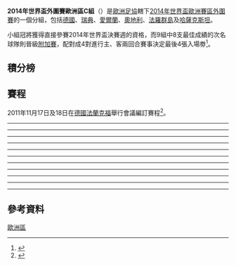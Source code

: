 {{noteTA
|G1=Football
}}
{{Pathnav|2014年世界盃足球賽|2014年世界盃外圍賽|2014年世界盃外圍賽 (歐洲區)|frame=3}}
'''2014年世界盃外圍賽歐洲區C組'''（{{lang-en|'''2014 FIFA World Cup qualification UEFA Group C'''}}）是[[歐洲足協|歐洲足協]]轄下[[2014年世界盃足球賽|2014年世界盃]][[2014年世界盃外圍賽_(歐洲區)|歐洲賽區]][[2014年世界盃外圍賽|外圍賽]]的一個分組，包括[[德國國家足球隊|德國]]、[[瑞典國家足球隊|瑞典]]、[[愛爾蘭國家足球隊|愛爾蘭]]、[[奧地利國家足球隊|奧地利]]、[[法羅群島足球代表隊|法羅群島]]及[[哈萨克斯坦国家足球队|哈薩克斯坦]]。

小組冠將獲得直接參賽2014年世界盃決賽週的資格，而9組中8支最佳成績的次名球隊則晉級[[2014年世界盃外圍賽歐洲區第二輪|附加賽]]，配對成4對進行主、客兩回合賽事決定最後4張入場劵<ref>{{Cite web |url=http://www.fifa.com/mm/document/tournament/loc/01/44/46/23/2014fwc_drawprocedures_europe.pdf |title=2014 FIFA World Cup Brazil - Preliminary Competition Format and Draw Procedure - European Zone |accessdate=2011-11-28 |archive-date=2011-11-25 |archive-url=https://web.archive.org/web/20111125125406/http://www.fifa.com/mm/document/tournament/loc/01/44/46/23/2014fwc_drawprocedures_europe.pdf |dead-url=no }}</ref>。

== 積分榜 ==
{{2014年國際足協世界盃外圍賽 – 歐洲區C組|show_matches=yes}}

== 賽程 ==
2011年11月17日及18日在[[德國|德國]][[法蘭克福|法蘭克福]]舉行會議編訂賽程<ref>{{cite web |url=http://greenscene.me/2011/11/irelands-world-cup-2014-fixtures-announced/ |title=Ireland’s World Cup 2014 Fixtures Announced |publisher=''GreenScene'' |date=2011-11-18 |accessdate=2011-11-18 |archive-date=2020-02-29 |archive-url=https://web.archive.org/web/20200229200502/http://greenscene.me/2011/11/irelands-world-cup-2014-fixtures-announced/ |dead-url=no }}</ref>。

<div id="Germany v Faroe Islands"></div>{{footballbox
|date = 2012年9月7日
|time = 
|team1 = {{fb-rt|GER}}
|score = 3–0
|report = [http://www.fifa.com/worldcup/preliminaries/europe/matches/round=258374/match=300182461/index.html 報告]
|team2 = {{fb|FRO}}
|goals1 = Mario GOETZE {{goal|28}}<br />Mesut OZIL {{goal|54||71 }}
|goals2 = 
|stadium = [[漢諾威|漢諾威]]AWD體育場
|attendance = 
|referee = MADDEN Robert（{{nfa|SCO}}）
}}
<div id="Kazakhstan v Republic of Ireland"></div>{{footballbox
|date = 2012年9月7日
|time = 
|team1 = {{fb-rt|KAZ}}
|score = 1–2
|report = [http://www.fifa.com/worldcup/preliminaries/europe/matches/round=258374/match=300182470/index.html 報告]
|team2 = {{fb|IRL}}
|goals1 =Kairat NURDAULETOV {{goal|37'}}
|goals2 = Robbie KEANE {{goal|89' PEN}} 
Kevin DOYLE {{goal|90'}}
|stadium = [[阿斯塔納|阿斯塔納]]體育場
|attendance = 
|referee = AVRAM Ionut（{{nfa|ROU}}）
}}
----
<div id="Austria v Germany"></div>{{footballbox
|date = 2012年9月11日
|time = 
|team1 = {{fb-rt|AUT}}
|score = 1–2
|report = [http://www.fifa.com/worldcup/preliminaries/europe/matches/round=258374/match=300182473/index.html 報告]
|team2 = {{fb|GER}}
|goals1 =Zlatko JUNUZOVIC {{goal|57}}
|goals2 = Marco REUS {{goal|44}}<br />Mesut ÖZIL {{goal|52|pen.}}
|stadium = [[維也納|維也納]]Ernst Happel球場
|attendance = 
|referee = Bjorn KUIPERS（{{nfa|NED}}） 
}}
<div id="Sweden v Kazakhstan"></div>{{footballbox
|date = 2012年9月11日
|time = 
|team1 = {{fb-rt|SWE}}
|score = 2–0 
|report = [http://www.fifa.com/worldcup/preliminaries/europe/matches/round=258374/match=300182467/index.html 報告]
|team2 = {{fb|KAZ}}
|goals1 =Rasmus ELM {{goal|37'}}
Marcus BERG {{goal|90'+4}} 
|goals2 = 
|stadium = [[瑪律默|瑪律默]]瑞典銀行球場
|attendance = 
|referee = Sergii BOIKO（{{nfa|UKR}}） 
}}
----
<div id="Kazakhstan v Austria"></div>{{footballbox
|date = 2012年10月12日
|time = 22:00（[[UTC+6|UTC+6]]）
|team1 = {{fb-rt|KAZ}}
|score = 0–0
|report = [http://www.fifa.com/worldcup/preliminaries/europe/matches/round=258374/match=300182465/index.html 報告]
|team2 = {{fb|AUT}}
|goals1 =
|goals2 = 
|stadium = [[阿斯塔納|阿斯塔納]][[阿斯塔纳竞技场|阿斯塔纳竞技场]]
|attendance = 
|referee = Tamás Bognar（{{nfa|HUN}}）
}}
<div id="Faroe Islands v Sweden"></div>{{footballbox
|date = 2012年10月12日
|time = 17:00（[[UTC+1|UTC+1]]）
|team1 = {{fb-rt|FRO}}
|score = 1–2
|report = [http://www.fifa.com/worldcup/preliminaries/europe/matches/round=258374/match=300182469/index.html 報告]
|team2 = {{fb|SWE}}
|goals1= [[羅格維·巴爾格德森|巴特維臣]] {{goal|57}}
|goals2= [[亚历山大·卡坎尼克里奇|卡坎尼克里奇]] {{goal|65}}<br />[[茲拉坦·伊布拉希莫維奇|伊布拉希莫維奇]] {{goal|75}}
|stadium = [[托爾斯港|托爾斯港]][[托尔斯球场|托爾沃勒]]
|attendance = 
|referee = Anastasios Sidiropoulos（{{nfa|GRE}}）
}}
<div id="Republic of Ireland v Germany"></div>{{footballbox
|date = 2012年10月12日
|time = 19:45（[[UTC+1|UTC+1]]）
|team1 = {{fb-rt|IRL}}
|score = 1–6
|report = [http://www.fifa.com/worldcup/preliminaries/matchcast/index.html?matchid=300182478 報告]
|team2 = {{fb|GER}}
|goals1 = [[安迪·基奧治|安迪·基奧治]] {{goal|90+2}}
|goals2 = [[马尔科·罗伊斯|马尔科·罗伊斯]] {{goal|32}}{{goal|40}}<br />[[梅苏特·厄齐尔|梅苏特·厄齐尔]] {{goal|55}}<br />[[米罗斯拉夫·克洛泽|米罗斯拉夫·克洛泽]] {{goal|58}}<br />[[托尼·克罗斯|托尼·克罗斯]] {{goal|61}}<br />[[托尼·克罗斯|托尼·克罗斯]] {{goal|83}}
|stadium = [[都柏林|都柏林]][[英傑華球場|英傑華球場]]
|attendance = 
|referee = [[尼古拉·列佐里|尼古拉·列佐里]]（{{nfa|ITA}}）
}}
----
<div id="Germany v Sweden"></div>{{footballbox
|date = 2012年10月16日
|time = 20:45 ([[UTC+2|UTC+2]])
|team1 = {{fb-rt|GER}}
|score = 4–4
|report = 
|team2 = {{fb|SWE}}
|goals1 = [[米罗斯拉夫·克洛泽|克洛泽]] {{goal|8||15}}<br />[[佩尔·默特萨克|默特萨克]] {{goal|39}}<br />[[梅苏特·厄齐尔|厄齐尔]] {{goal|55}}
|goals2 = [[兹拉坦·伊布拉希莫维奇|伊布拉希莫维奇]] {{goal|62}}<br />Lustig {{goal|66}}<br />[[约翰·埃尔曼德|埃尔曼德]] {{goal|76}}<br />[[拉斯姆斯·埃爾姆|埃爾姆]] {{goal|90+3}}
|stadium = [[柏林|柏林]]，[[柏林奧林匹克體育場|奧林匹克體育場]]
|attendance = 72,369
|referee = [[佩德羅·普羅恩卡|普羅恩卡]]（{{nfa|POR}}）
}}
<div id="Faroe Islands v Republic of Ireland"></div>{{footballbox
|date = 2012年10月16日
|time = 19:00 ([[UTC+1|UTC+1]])
|team1 = {{fb-rt|FRO}}
|score = 1–4
|report = 
|team2 = {{fb|IRL}}
|goals1 = [[阿恩比約恩·漢森|漢森]] {{goal|69}}
|goals2 = [[馬克·威爾遜_(愛爾蘭足球運動員)|威爾遜]] {{goal|46}}<br />[[乔纳森·沃特斯|沃特斯]] {{goal|53}}<br />{{link-en|Justinussen|Pól Jóhannus Justinussen}} {{goal|73|o.g.}}<br />[[达伦·奥戴|奥戴]] {{goal|88}}
|stadium = [[托尔斯泰|托尔斯泰]]，Tórsvøllur
|attendance = 4,300
|referee = Lorenc Jemini（{{nfa|ALB}}）
}}
<div id="Austria v Kazakhstan"></div>{{footballbox
|date = 2012年10月16日
|time = 20:35 ([[UTC+2|UTC+2]])
|team1 = {{fb-rt|AUT}}
|score = 4–0
|report = 
|team2 = {{fb|KAZ}}
|goals1 = [[馬克·扬科|扬科]] {{goal|24||63}}<br />[[大衛·阿拉巴|阿拉巴]] {{goal|71}}<br />[[马丁·哈尼克|哈尼克]] {{goal|90+3}}
|goals2 = 
|stadium = [[维也纳|维也纳]]，[[恩斯特·哈佩尔球场|恩斯特·哈佩尔球场]]
|attendance = 43,000
|referee = Jakob Kehlet（{{nfa|DEN}}）
}}
----
<div id="Sweden v Republic of Ireland"></div>{{footballbox
|date = 2013年3月22日
|time = 20:45 ([[UTC+1|UTC+1]])
|team1 = {{fb-rt|SWE}}
|score = 0–0
|report = 
|team2 = {{fb|IRL}}
|goals1 =
|goals2 = 
|stadium = [[索尔纳市|索尔纳市]]，Friends Arena
|attendance = 49,436
|referee = [[阿尔贝托·乌恩蒂亚诺|阿尔贝托·乌恩蒂亚诺]]（{{nfa|ESP}}）
}}
<div id="Austria v Faroe Islands"></div>{{footballbox
|date   = 2013年3月22日
|time   = 20:30 [[UTC+1|UTC+1]]
|team1  = {{fb-rt|AUT}}
|score  = 6–0
|report =
|team2  = {{fb|FRO}}
|goals1= [[菲利浦·賀森拿|賀森拿]] {{goal|8||20}}<br />[[安德雷亞斯·伊萬席茨|伊萬席茨]] {{goal|28}}<br />[[兹拉特科·尤努佐维奇|尤努佐维奇]] {{goal|77}}<br />[[大衛·阿拉巴|阿拉巴]] {{goal|78}}<br />[[捷爾吉·高里奇|高里奇]] {{goal|82}}
|goals2=
|stadium= [[维也纳|维也纳]]，[[恩斯特·哈佩尔球场|恩斯特·哈佩尔球场]]
|attendance= 24,200
|referee= Oleksandr Derdo（{{nfa|UKR}}）
}}
<div id="Kazakhstan v Germany"></div>{{footballbox
|date = 2013年3月22日
|time = 00:00 [[UTC+6|UTC+6]]
|team1 = {{fb-rt|KAZ}}
|score = 0–3
|report = 
|team2 = {{fb|GER}}
|goals1 = 
|goals2 = [[托马斯·穆勒|穆勒]] {{goal|20||73}}<br />[[马里奥·格策|格策]] {{goal|22}}
|stadium = [[阿斯塔纳|阿斯塔纳]]，[[阿斯塔纳竞技场|阿斯塔纳竞技场]]
|attendance = 29,300
|referee = Anastassios Kakos（{{nfa|GRE}}）
 }}
----
<div id="Germany v Kazakhstan"></div>{{footballbox
|date = 2013年3月26日
|time = 20:45 [[UTC+1|UTC+1]]
|team1 = {{fb-rt|GER}}
|score = 4–1
|report = 
|team2 = {{fb|KAZ}}
|goals1 = [[馬爾科·羅伊斯|羅伊斯]] {{goal|23||90}}<br />[[马里奥·格策|格策]] {{goal|27}}<br />[[伊尔卡伊·京多安|京多安]] {{goal|32}}
|goals2 = [[海因里希·施密特加尔|施密特加尔]] {{goal|46}}
|stadium = [[钮伦堡|钮伦堡]]，[[法兰克人体育场|法兰克人体育场]]
|attendance = 43,500
|referee = Halis Özkahya（{{nfa|TUR}}）
}}
<div id="Republic of Ireland v Austria"></div>{{footballbox
|date = 2013年3月26日
|time = 19:45 ([[UTC+0|UTC+0]])
|team1 = {{fb-rt|IRL}}
|score = 2–2
|report = 
|team2 = {{fb|AUT}}
|goals1 = [[乔纳森·沃特斯|沃特斯]] {{goal|25|pen.|45}}
|goals2 =[[马丁·哈尼克|哈尼克]] {{goal|11}}<br /> [[大衛·阿拉巴|阿拉巴]] {{goal|90+2}}
|stadium = [[都柏林|都柏林]][[英傑華球場|英傑華球場]]
|attendance = 36,000
|referee = Marijo Strahonja（{{nfa|CRO}}）
}}
----
<div id="Austria v Sweden"></div>{{footballbox
|date = 2013年6月7日
|time = 20:45 [[UTC+2|UTC+2]]
|team1 = {{fb-rt|AUT}}
|score = 2–1
|report = [http://www.fifa.com/worldcup/preliminaries/europe/matches/round=258374/match=300182484/index.html 報告]
|team2 = {{fb|SWE}}
|goals1 = [[大衛·阿拉巴|阿拉巴]] {{goal|26|pen.}}<br />[[馬克·揚科|揚科]] {{goal|32}}
|goals2 = [[約翰·艾曼達|-{zh-hans:埃尔曼德;zh-hk:艾文達;zh-tw:艾曼達;}-]] {{goal|82}}
|stadium = [[維也納|維也納]][[恩斯特·哈佩爾球場|恩斯特·哈佩爾球場]]
|attendance = 48,000
|referee = Gianluca Rocchi（{{nfa|ITA}}）
}}
<div id="Republic of Ireland v Faroe Islands"></div>{{footballbox
|date = 2013年6月7日
|time = 19:45 [[UTC+1|UTC+1]]
|team1 = {{fb-rt|IRL}}
|score = 3–0
|report = [http://www.fifa.com/worldcup/preliminaries/europe/matches/round=258374/match=300182479/report.html 報告]
|team2 = {{fb|FRO}}
|goals1 = [[羅比·基恩|基恩]] {{goal|5||56||81}}
|goals2 = 
|stadium = [[都柏林|都柏林]][[英傑華球場|英傑華球場]]
|attendance = 30,805
|referee = Mattias Gestranius（{{nfa|FIN}}）
}}
----
<div id="Sweden v Faroe Islands"></div>{{footballbox
|date = 2013年6月11日
|time = 19:15 [[UTC+2|UTC+2]]
|team1 = {{fb-rt|SWE}}
|score = 2–0 
|report = [http://www.fifa.com/worldcup/preliminaries/europe/matches/round=258374/match=300182471/index.html 報告]
|team2 = {{fb|FRO}}
|goals1 = [[兹拉坦·伊布拉希莫維奇|-{zh-hans:伊布拉希莫维奇;zh-hk:伊巴謙莫域;zh-tw:伊布拉希莫維奇;}-]] {{goal|35||82|pen.}}
|goals2 = 
|stadium = [[索爾納|索爾納]][[友谊竞技场|友谊竞技场]]
|attendance = 32,858
|referee = Nikolay Yordanov（{{nfa|BUL}}）
}}
----
<div id="Kazakhstan v Faroe Islands"></div>{{footballbox
|date = 2013年9月6日
|time = 21:00 [[UTC+6|UTC+6]]
|team1 = {{fb-rt|KAZ}}
|score = 2–1
|report = [http://www.fifa.com/worldcup/preliminaries/europe/matches/round=258374/match=300182487/report.html 報告]
|team2 = {{fb|FRO}}
|goals1 = {{link-en|Nurdauletov|Kairat Nurdauletov}} {{goal|50|pen.}}<br>{{link-en|Finonchenko|Andrei Finonchenko}} {{goal|64}}
|goals2 = [[弗魯伊·本傑明森|本傑明森]] {{goal|23}}
|stadium = [[阿斯塔納|阿斯塔納]][[阿斯塔納競技場|阿斯塔納競技場]]
|attendance = 
|referee = Johnny Casanova（{{nfa|SMR}}）
}}
<div id="Germany v Austria"></div>{{footballbox
|date = 2013年9月6日
|time = 20:45 [[UTC+2|UTC+2]]
|team1 = {{fb-rt|GER}}
|score = 3–0
|report = [http://www.fifa.com/worldcup/preliminaries/europe/matches/round=258374/match=300182466/report.html 報告]
|team2 = {{fb|AUT}}
|goals1 =
|goals2 = 
|stadium = [[慕尼黑|慕尼黑]][[安联球场_(慕尼黑)|安联球场]]
|attendance = 
|referee = [[米洛拉德·馬哲|馬哲]]（{{nfa|SRB}}）
}}
<div id="Republic of Ireland v Sweden"></div>{{footballbox
|date = 2013年9月6日
|time = 19:45 [[UTC+1|UTC+1]]
|team1 = {{fb-rt|IRL}}
|score = 1–2
|report = [http://www.fifa.com/worldcup/preliminaries/europe/matches/round=258374/match=300182474/report.html 報告]
|team2 = {{fb|SWE}}
|goals1 =
|goals2 = 
|stadium = [[都柏林|都柏林]][[英傑華球場|英傑華球場]]
|attendance = 
|referee = [[達米爾·斯科米納|斯科米納]]（{{nfa|SVN}}）
}}
----
<div id="Kazakhstan v Sweden"></div>{{footballbox
|date = 2013年9月10日
|time = 
|team1 = {{fb-rt|KAZ}}
|score = 0–1
|report = 
|team2 = {{fb|SWE}}
|goals1 =
|goals2 = 
|stadium = 
|attendance = 
|referee = }}
<div id="Faroe Islands v Germany"></div>{{footballbox
|date = 2013年9月10日
|time = 
|team1 = {{fb-rt|FRO}}
|score = 0–3
|report = 
|team2 = {{fb|GER}}
|goals1 =
|goals2 = 
|stadium = 
|attendance = 
|referee = }}
<div id="Austria v Republic of Ireland"></div>{{footballbox
|date = 2013年9月10日
|time = 
|team1 = {{fb-rt|AUT}}
|score = 1–0
|report = 
|team2 = {{fb|IRL}}
|goals1 =
|goals2 = 
|stadium = 
|attendance = 
|referee = }}
----
<div id="Germany v Republic of Ireland"></div>{{footballbox
|date = 2013年10月11日
|time = 
|team1 = {{fb-rt|GER}}
|score = 3–0
|report = 
|team2 = {{fb|IRL}}
|goals1 =
|goals2 = 
|stadium = 
|attendance = 
|referee = }}
<div id="Sweden v Austria"></div>{{footballbox
|date = 2013年10月11日
|time = 
|team1 = {{fb-rt|SWE}}
|score = 2–1
|report = 
|team2 = {{fb|AUT}}
|goals1 =
|goals2 = 
|stadium = 
|attendance = 
|referee = }}
<div id="Faroe Islands v Kazakhstan"></div>{{footballbox
|date = 2013年10月11日
|time = 
|team1 = {{fb-rt|FRO}}
|score = 1–1
|report = 
|team2 = {{fb|KAZ}}
|goals1 =
|goals2 = 
|stadium = 
|attendance = 
|referee = }}
----
<div id="Sweden v Germany"></div>{{footballbox
|date = 2013年10月15日
|time = 
|team1 = {{fb-rt|SWE}}
|score = 3–5
|report = 
|team2 = {{fb|GER}}
|goals1 =
|goals2 = 
|stadium = 
|attendance = 
|referee = }}
<div id="Republic of Ireland v Kazakhstan"></div>{{footballbox
|date = 2013年10月15日
|time = 
|team1 = {{fb-rt|IRL}}
|score = 3–1
|report = 
|team2 = {{fb|KAZ}}
|goals1 =
|goals2 = 
|stadium = 
|attendance = 
|referee = }}
<div id="Faroe Islands v Austria"></div>{{footballbox
|date = 2013年10月15日
|time =
|team1 = {{fb-rt|FRO}}
|score = 0–3
|report =
|team2 = {{fb|AUT}}
|goals1 =
|goals2 =
|stadium =
|attendance =
|referee =
}}

== 參考資料 ==
{{Reflist}}

{{2014年國際足協世界盃外圍賽}}

[[Category:2014年世界盃外圍賽|歐洲區]]